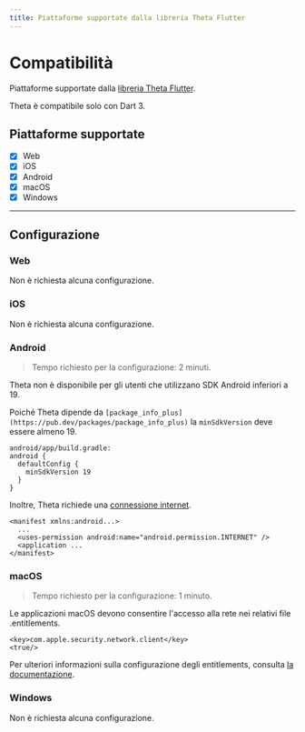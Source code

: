 ```yaml
---
title: Piattaforme supportate dalla libreria Theta Flutter
---
```


# Compatibilità

Piattaforme supportate dalla [libreria Theta Flutter](https://pub.dev/packages/theta).

<Warning>Theta è compatibile solo con Dart 3.</Warning>

## Piattaforme supportate

- [x] Web
- [x] iOS
- [x] Android
- [x] macOS
- [x] Windows

---

## Configurazione

### Web

Non è richiesta alcuna configurazione.

### iOS

Non è richiesta alcuna configurazione.

### Android

> Tempo richiesto per la configurazione: 2 minuti.

<Warning>Theta non è disponibile per gli utenti che utilizzano SDK Android inferiori a 19.</Warning>

Poiché Theta dipende da  `[package_info_plus](https://pub.dev/packages/package_info_plus)` la `minSdkVersion` deve essere almeno 19.

```
android/app/build.gradle:
android {
  defaultConfig {
    minSdkVersion 19
  }
}
```

Inoltre, Theta richiede una [connessione internet](https://developer.android.com/training/basics/network-ops/connecting).

```
<manifest xmlns:android...>
  ...
  <uses-permission android:name="android.permission.INTERNET" />
  <application ...
</manifest>
```

### macOS

> Tempo richiesto per la configurazione: 1 minuto.

Le applicazioni macOS devono consentire l'accesso alla rete nei relativi file .entitlements.

```
<key>com.apple.security.network.client</key>
<true/>
```

Per ulteriori informazioni sulla configurazione degli entitlements, consulta [la documentazione](https://docs.flutter.dev/platform-integration/macos/building#setting-up-entitlements).

### Windows

Non è richiesta alcuna configurazione.
